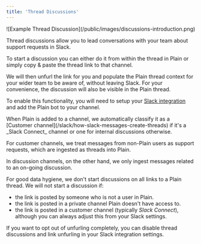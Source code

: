 ```yaml
---
title: 'Thread Discussions'
---
```


<Frame>![Example Thread Discussion](/public/images/discussions-introduction.png)</Frame>

Thread discussions allow you to lead conversations with your team about support requests in Slack.

To start a discussion you can either do it from within the thread in Plain or simply copy & paste the thread link to that channel.

We will then unfurl the link for you and populate the Plain thread context for your wider team to be aware of, without leaving Slack.
For your convenience, the discussion will also be visible in the Plain thread.

To enable this functionality, you will need to setup your [Slack integration](/slack) and add the Plain bot to your channel.

<Warning>
  When Plain is added to a channel, we automatically classify it as a [Customer channel](/slack/how-slack-messages-create-threads) if it's a _Slack Connect_ channel or one for internal discussions otherwise.

For customer channels, we treat messages from non-Plain users as support requests, which are ingested as threads into Plain.

In discussion channels, on the other hand, we only ingest messages related to an on-going discussion.

</Warning>

For good data hygiene, we don't start discussions on all links to a Plain thread.
We will not start a discussion if:

- the link is posted by someone who is not a user in Plain.
- the link is posted in a private channel Plain doesn't have access to.
- the link is posted in a customer channel (typically _Slack Connect_), although you can always adjust this from your Slack settings.

If you want to opt out of unfurling completely, you can disable thread discussions and link unfurling in your Slack integration settings.
